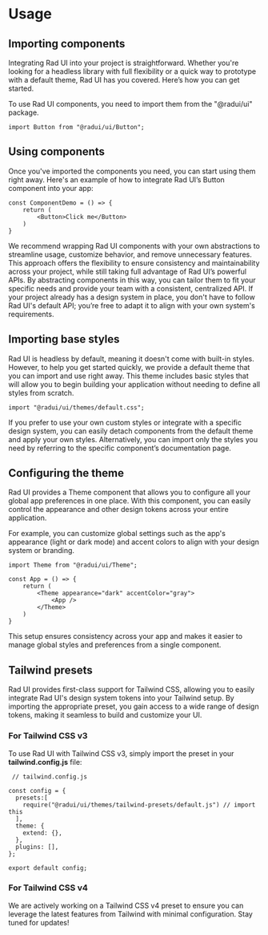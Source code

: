 

# Usage

## Importing components
Integrating Rad UI into your project is straightforward. Whether you're looking for a headless library with full flexibility or a quick way to prototype with a default theme, Rad UI has you covered. Here’s how you can get started.

To use Rad UI components, you need to import them from the "@radui/ui" package.

```tsx
import Button from "@radui/ui/Button";
```

## Using components
Once you've imported the components you need, you can start using them right away. Here's an example of how to integrate Rad UI’s Button component into your app:

```tsx
const ComponentDemo = () => {
    return (
        <Button>Click me</Button>
    )
}
```

We recommend wrapping Rad UI components with your own abstractions to streamline usage, customize behavior, and remove unnecessary features. This approach offers the flexibility to ensure consistency and maintainability across your project, while still taking full advantage of Rad UI’s powerful APIs. By abstracting components in this way, you can tailor them to fit your specific needs and provide your team with a consistent, centralized API. If your project already has a design system in place, you don't have to follow Rad UI's default API; you’re free to adapt it to align with your own system's requirements.


## Importing base styles
Rad UI is headless by default, meaning it doesn't come with built-in styles. However, to help you get started quickly, we provide a default theme that you can import and use right away. This theme includes basic styles that will allow you to begin building your application without needing to define all styles from scratch.

```tsx
import "@radui/ui/themes/default.css";
```

If you prefer to use your own custom styles or integrate with a specific design system, you can easily detach components from the default theme and apply your own styles. Alternatively, you can import only the styles you need by referring to the specific component’s documentation page.



## Configuring the theme
Rad UI provides a Theme component that allows you to configure all your global app preferences in one place. With this component, you can easily control the appearance and other design tokens across your entire application.

For example, you can customize global settings such as the app's appearance (light or dark mode) and accent colors to align with your design system or branding.

```tsx
import Theme from "@radui/ui/Theme";

const App = () => {
    return (
        <Theme appearance="dark" accentColor="gray">
            <App />
        </Theme>
    )
}
```

This setup ensures consistency across your app and makes it easier to manage global styles and preferences from a single component.



## Tailwind presets
Rad UI provides first-class support for Tailwind CSS, allowing you to easily integrate Rad UI's design system tokens into your Tailwind setup. By importing the appropriate preset, you gain access to a wide range of design tokens, making it seamless to build and customize your UI.

### For Tailwind CSS v3
To use Rad UI with Tailwind CSS v3, simply import the preset in your <strong>tailwind.config.js</strong> file:
```tsx
 // tailwind.config.js

const config = {
  presets:[
    require("@radui/ui/themes/tailwind-presets/default.js") // import this
  ],
  theme: {
    extend: {},
  },
  plugins: [],
};

export default config;
```

### For Tailwind CSS v4

We are actively working on a Tailwind CSS v4 preset to ensure you can leverage the latest features from Tailwind with minimal configuration. Stay tuned for updates!





